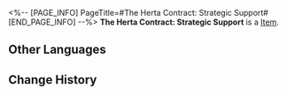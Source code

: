 <%-- [PAGE_INFO]
PageTitle=#The Herta Contract: Strategic Support#
[END_PAGE_INFO] --%>
{{Item Infobox
|id          = 311000
|image       = Item The Herta Contract- Strategic Support.png{{subst:void|<!--$UPLOAD:<<SpriteOutput/ItemFigures/311000.png>-<Item The Herta Contract- Strategic Support.png>-<Item Icons>>-->}}
|type        = 
|invCategory = 
|rarity      = 5
|effect      = 
|description = The Herta and the Express have achieved a strategic agreement. She has increased her support for the Express to better uncover precious things found during trailblazing expedition.
}}
'''The Herta Contract: Strategic Support''' is a [[Item]].

==Other Languages==
{{Other Languages
|en   = The Herta Contract: Strategic Support
|zhs  = 大黑塔•战略支援协议
|zht  = 大黑塔•戰略支援協議
|ja   = マダム・ヘルタ・戦略的支援協定
|ko   = 더 헤르타•전략 지원 협의
|es   = Sra. Herta - Contrato de apoyo estratégico
|fr   = Contrat de soutien stratégique de la Grande Herta
|ru   = Великая Герта: Контракт стратегической поддержки
|th   = ท่าน Herta - สนับสนุนด้านกลยุทธ์
|vi   = Đại Herta-Thỏa Thuận Hỗ Trợ Chiến Lược
|de   = Vertrag der Großen Herta – Strategische Unterstützung
|id   = The Herta Contract: Strategic Support
|pt   = Contrato de A Herta: Suporte Estratégico
}}

==Change History==
{{Change History|3.0}}